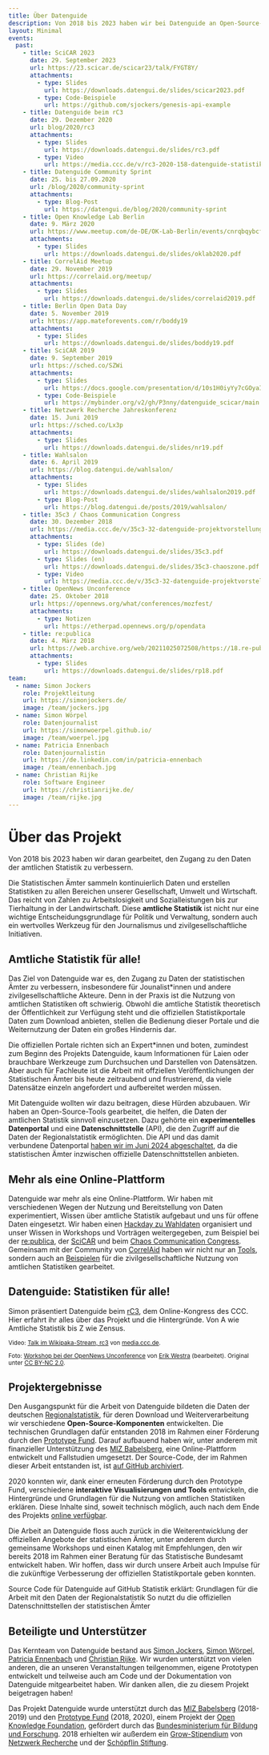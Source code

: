 ```yaml
---
title: Über Datenguide
description: Von 2018 bis 2023 haben wir bei Datenguide an Open-Source-Tools gearbeitet, die helfen, die Daten der amtlichen Statistik zu verstehen und sinnvoll einzusetzen.
layout: Minimal
events:
  past:
    - title: SciCAR 2023
      date: 29. September 2023
      url: https://23.scicar.de/scicar23/talk/FYGT8Y/
      attachments:
        - type: Slides
          url: https://downloads.datengui.de/slides/scicar2023.pdf
        - type: Code-Beispiele
          url: https://github.com/sjockers/genesis-api-example
    - title: Datenguide beim rC3
      date: 29. Dezember 2020
      url: blog/2020/rc3
      attachments:
        - type: Slides
          url: https://downloads.datengui.de/slides/rc3.pdf
        - type: Video
          url: https://media.ccc.de/v/rc3-2020-158-datenguide-statistiken-fr-alle-
    - title: Datenguide Community Sprint
      date: 25. bis 27.09.2020
      url: /blog/2020/community-sprint
      attachments:
        - type: Blog-Post
          url: https://datengui.de/blog/2020/community-sprint
    - title: Open Knowledge Lab Berlin
      date: 9. März 2020
      url: https://www.meetup.com/de-DE/OK-Lab-Berlin/events/cnrqbqybcfbmb/
      attachments:
        - type: Slides
          url: https://downloads.datengui.de/slides/oklab2020.pdf
    - title: CorrelAid Meetup
      date: 29. November 2019
      url: https://correlaid.org/meetup/
      attachments:
        - type: Slides
          url: https://downloads.datengui.de/slides/correlaid2019.pdf
    - title: Berlin Open Data Day
      date: 5. November 2019
      url: https://app.mateforevents.com/r/boddy19
      attachments:
        - type: Slides
          url: https://downloads.datengui.de/slides/boddy19.pdf
    - title: SciCAR 2019
      date: 9. September 2019
      url: https://sched.co/SZWi
      attachments:
        - type: Slides
          url: https://docs.google.com/presentation/d/10s1H0iyYy7cGOyaI9jXfANGV3__0mkroz9Ot1MZgD9c/edit
        - type: Code-Beispiele
          url: https://mybinder.org/v2/gh/P3nny/datenguide_scicar/main
    - title: Netzwerk Recherche Jahreskonferenz
      date: 15. Juni 2019
      url: https://sched.co/Lx3p
      attachments:
        - type: Slides
          url: https://downloads.datengui.de/slides/nr19.pdf
    - title: Wahlsalon
      date: 6. April 2019
      url: https://blog.datengui.de/wahlsalon/
      attachments:
        - type: Slides
          url: https://downloads.datengui.de/slides/wahlsalon2019.pdf
        - type: Blog-Post
          url: https://blog.datengui.de/posts/2019/wahlsalon/
    - title: 35c3 / Chaos Communication Congress
      date: 30. Dezember 2018
      url: https://media.ccc.de/v/35c3-32-datenguide-projektvorstellung-workshop
      attachments:
        - type: Slides (de)
          url: https://downloads.datengui.de/slides/35c3.pdf
        - type: Slides (en)
          url: https://downloads.datengui.de/slides/35c3-chaoszone.pdf
        - type: Video
          url: https://media.ccc.de/v/35c3-32-datenguide-projektvorstellung-workshop
    - title: OpenNews Unconference
      date: 25. Oktober 2018
      url: https://opennews.org/what/conferences/mozfest/
      attachments:
        - type: Notizen
          url: https://etherpad.opennews.org/p/opendata
    - title: re:publica
      date: 4. März 2018
      url: https://web.archive.org/web/20211025072508/https://18.re-publica.com/de/session/statistik-alle-wir-hacken-statistische-bundesamt
      attachments:
        - type: Slides
          url: https://downloads.datengui.de/slides/rp18.pdf
team:
  - name: Simon Jockers
    role: Projektleitung
    url: https://simonjockers.de/
    image: /team/jockers.jpg
  - name: Simon Wörpel
    role: Datenjournalist
    url: https://simonwoerpel.github.io/
    image: /team/woerpel.jpg
  - name: Patricia Ennenbach
    role: Datenjournalistin
    url: https://de.linkedin.com/in/patricia-ennenbach
    image: /team/ennenbach.jpg
  - name: Christian Rijke
    role: Software Engineer
    url: https://christianrijke.de/
    image: /team/rijke.jpg
---
```




<Container>

<Box pt={3}>

# Über das Projekt

</Box>

<BodyText>

<Box pb={2}>
  <Typography variant="subtitle1" component="p" m={4}>
    Von 2018 bis 2023 haben wir daran gearbeitet, den Zugang zu den Daten der
    amtlichen Statistik zu verbessern.
  </Typography>
</Box>

Die Statistischen Ämter sammeln kontinuierlich Daten und erstellen Statistiken zu allen Bereichen unserer Gesellschaft, Umwelt und Wirtschaft. Das reicht von Zahlen zu Arbeitslosigkeit und Sozialleistungen bis zur Tierhaltung in der Landwirtschaft. Diese **amtliche Statistik** ist nicht nur eine wichtige Entscheidungsgrundlage für Politik und Verwaltung, sondern auch ein wertvolles Werkzeug für den Journalismus und zivilgesellschaftliche Initiativen.

## Amtliche Statistik für alle!

Das Ziel von Datenguide war es, den Zugang zu Daten der statistischen Ämter zu verbessern, insbesondere für Jounalist\*innen und andere zivilgesellschaftliche Akteure. Denn in der Praxis ist die Nutzung von amtlichen Statistiken oft schwierig. Obwohl die amtliche Statistik theoretisch der Öffentlichkeit zur Verfügung steht und die offiziellen Statistikportale Daten zum Download anbieten, stellen die Bedienung dieser Portale und die Weiternutzung der Daten ein großes Hindernis dar.

Die offiziellen Portale richten sich an Expert\*innen und boten, zumindest zum Beginn des Projekts Datenguide, kaum Informationen für Laien oder brauchbare Werkzeuge zum Durchsuchen und Darstellen von Datensätzen. Aber auch für Fachleute ist die Arbeit mit offziellen Veröffentlichungen der Statistischen Ämter bis heute zeitraubend und frustrierend, da viele Datensätze einzeln angefordert und aufbereitet werden müssen.

Mit Datenguide wollten wir dazu beitragen, diese Hürden abzubauen. Wir haben an Open-Source-Tools gearbeitet, die helfen, die Daten der amtlichen Statistik sinnvoll einzusetzen. Dazu gehörte ein **experimentelles Datenportal** und eine **Datenschnittstelle** (API), die den Zugriff auf die Daten der Regionalstatistik ermöglichten. Die API und das damit verbundene Datenportal [haben wir im Juni 2024 abgeschaltet](/blog/2024/bye-bye), da die statistischen Ämter inzwischen offizielle Datenschnittstellen anbieten.

## Mehr als eine Online-Plattform

Datenguide war mehr als eine Online-Plattform. Wir haben mit verschiedenen Wegen der Nutzung und Bereitstellung von Daten experimentiert, Wissen über amtliche Statistik aufgebaut und uns für offene Daten eingesetzt. Wir haben einen [Hackday zu Wahldaten](https://blog.datengui.de/wahlsalon) organisiert und unser Wissen in Workshops und Vorträgen weitergegeben, zum Beispiel bei der [re:publica](https://web.archive.org/web/20211025072508/https://18.re-publica.com/de/session/statistik-alle-wir-hacken-statistische-bundesamt), der [SciCAR](https://scicar2019.sched.com/event/SZWi) und beim [Chaos Communication Congress](https://media.ccc.de/v/rc3-2020-158-datenguide-statistiken-fr-alle-). Gemeinsam mit der Community von [CorrelAid](https://correlaid.org/) haben wir nicht nur an [Tools](https://codes.correlaid.org/opensource/), sondern auch an [Beispielen](https://www.correlaid.org/en/blog/correlaidx-challenge/) für die zivilgesellschaftliche Nutzung von amtlichen Statistiken gearbeitet.

</BodyText>
</Container>

<Events dates={frontMatter.events}>

## Datenguide: Statistiken für alle!

Simon präsentiert Datenguide beim [rC3](https://events.ccc.de/2020/09/04/rc3-remote-chaos-experience/), dem Online-Kongress des CCC. Hier erfahrt ihr alles über das Projekt und die Hintergründe. Von A wie Amtliche Statistik bis Z wie Zensus.

<ResponsiveEmbed
  src="https://media.ccc.de/v/rc3-2020-158-datenguide-statistiken-fr-alle-/oembed"
  allowFullScreen
/>

<small>

Video: [Talk im Wikipaka-Stream, rc3](https://media.ccc.de/v/rc3-2020-158-datenguide-statistiken-fr-alle-) von [media.ccc.de](https://media.ccc.de).

Foto: [Workshop bei der OpenNews Unconference](https://www.flickr.com/photos/mozfest/30709616947/in/album-72157702889161984/) von [Erik Westra](https://www.westraco.com/) (bearbeitet). Original unter [CC BY-NC 2.0](https://creativecommons.org/licenses/by-nc/2.0/).

</small>

</Events>

<Container>

<BodyText>

## Projektergebnisse

Den Ausgangspunkt für die Arbeit von Datenguide bildeten die Daten der deutschen [Regionalstatistik](https://www.regionalstatistik.de/genesis/online/), für deren Download und Weiterverarbeitung wir verschiedene **Open-Source-Komponenten** entwickelten. Die technischen Grundlagen dafür entstanden 2018 im Rahmen einer Förderung durch den [Prototype Fund](https://prototypefund.de). Darauf aufbauend haben wir, unter anderem mit finanzieller Unterstützung des [MIZ Babelsberg](https://miz-babelsberg.de), eine Online-Plattform entwickelt und Fallstudien umgesetzt. Der Source-Code, der im Rahmen dieser Arbeit entstanden ist, ist [auf GitHub archiviert](https://github.com/datenguide/datenguide).

2020 konnten wir, dank einer erneuten Förderung durch den Prototype Fund, verschiedene **interaktive Visualisierungen und Tools** entwickeln, die Hintergründe und Grundlagen für die Nutzung von amtlichen Statistiken erklären. Diese Inhalte sind, soweit technisch möglich, auch nach dem Ende des Projekts [online verfügbar](/statistik-erklaert).

Die Arbeit an Datenguide floss auch zurück in die Weiterentwicklung der offiziellen Angebote der statistischen Ämter, unter anderem durch gemeinsame Workshops und einen Katalog mit Empfehlungen, den wir bereits 2018 im Rahmen einer Beratung für das Statistische Bundesamt entwickelt haben. Wir hoffen, dass wir durch unsere Arbeit auch Impulse für die zukünftige Verbesserung der offiziellen Statistikportale geben konnten.

<ArrowLink href="https://github.com/datenguide/datenguide">
  Source Code für Datenguide auf GitHub
</ArrowLink>

<ArrowLink href="/statistik-erklaert">
  Statistik erklärt: Grundlagen für die Arbeit mit den Daten der
  Regionalstatistik
</ArrowLink>

<ArrowLink href="/statistik-erklaert/genesis">
  So nutzt du die offiziellen Datenschnittstellen der statistischen Ämter
</ArrowLink>

## Beteiligte und Unterstützer

Das Kernteam von Datenguide bestand aus [Simon Jockers](https://simonjockers.de/), [Simon Wörpel](https://simonwoerpel.github.io/), [Patricia Ennenbach](https://de.linkedin.com/in/patricia-ennenbach) und [Christian Rijke](https://christianrijke.de/). Wir wurden unterstützt von vielen anderen, die an unseren Veranstaltungen teilgenommen, eigene Prototypen entwickelt und teilweise auch am Code und der Dokumentation von Datenguide mitgearbeitet haben. Wir danken allen, die zu diesem Projekt beigetragen haben!

</BodyText>

<Team members={frontMatter.team} />

<BodyText>

Das Projekt Datenguide wurde unterstützt durch das [MIZ Babelsberg](https://miz-babelsberg.de/) (2018-2019) und den [Prototype Fund](https://prototypefund.de/) (2018, 2020), einem Projekt der [Open Knowledge Foundation](https://okfn.de/), gefördert durch das [Bundesministerium für Bildung und Forschung](https://www.bmbf.de/). 2018 erhielten wir außerdem ein [Grow-Stipendium](https://netzwerkrecherche.org/ziele/gemeinnuetziger-journalismus/grow-stipendien/) von [Netzwerk Recherche](https://netzwerkrecherche.org/) und der [Schöpflin Stiftung](https://www.schoepflin-stiftung.de/).

</BodyText>

<Funders />

</Container>
